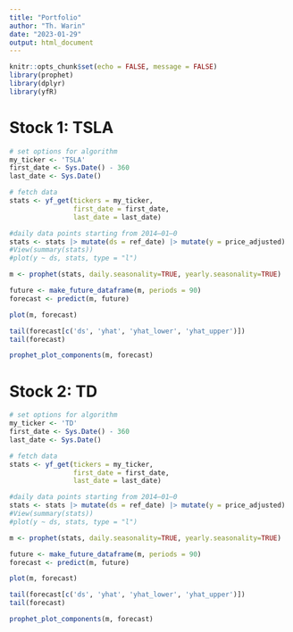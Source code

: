 ```yaml
---
title: "Portfolio"
author: "Th. Warin"
date: "2023-01-29"
output: html_document
---
```


```r
knitr::opts_chunk$set(echo = FALSE, message = FALSE)
library(prophet)
library(dplyr)
library(yfR)
```

# Stock 1: TSLA

```r
# set options for algorithm
my_ticker <- 'TSLA'
first_date <- Sys.Date() - 360
last_date <- Sys.Date()

# fetch data
stats <- yf_get(tickers = my_ticker, 
                first_date = first_date,
                last_date = last_date)
```

```r

#daily data points starting from 2014–01–0
stats <- stats |> mutate(ds = ref_date) |> mutate(y = price_adjusted)
#View(summary(stats))
#plot(y ~ ds, stats, type = "l")
```

```r
m <- prophet(stats, daily.seasonality=TRUE, yearly.seasonality=TRUE)

future <- make_future_dataframe(m, periods = 90)
forecast <- predict(m, future)

plot(m, forecast)
```

```r
tail(forecast[c('ds', 'yhat', 'yhat_lower', 'yhat_upper')])
tail(forecast)

prophet_plot_components(m, forecast)
```

# Stock 2: TD

```r
# set options for algorithm
my_ticker <- 'TD'
first_date <- Sys.Date() - 360
last_date <- Sys.Date()

# fetch data
stats <- yf_get(tickers = my_ticker, 
                first_date = first_date,
                last_date = last_date)
```

```r

#daily data points starting from 2014–01–0
stats <- stats |> mutate(ds = ref_date) |> mutate(y = price_adjusted)
#View(summary(stats))
#plot(y ~ ds, stats, type = "l")
```

```r
m <- prophet(stats, daily.seasonality=TRUE, yearly.seasonality=TRUE)

future <- make_future_dataframe(m, periods = 90)
forecast <- predict(m, future)

plot(m, forecast)
```

```r
tail(forecast[c('ds', 'yhat', 'yhat_lower', 'yhat_upper')])
tail(forecast)

prophet_plot_components(m, forecast)
```
